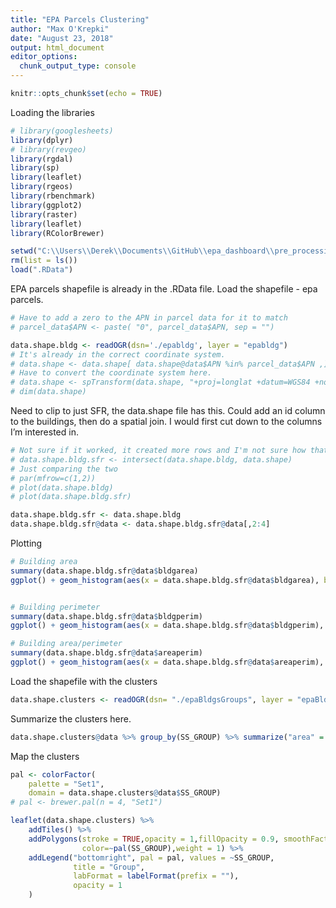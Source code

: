 ```yaml
---
title: "EPA Parcels Clustering"
author: "Max O'Krepki"
date: "August 23, 2018"
output: html_document
editor_options: 
  chunk_output_type: console
---
```


```r
knitr::opts_chunk$set(echo = TRUE)
```


Loading the libraries 
```r
# library(googlesheets)
library(dplyr)
# library(revgeo)
library(rgdal)
library(sp)
library(leaflet)
library(rgeos)
library(rbenchmark)
library(ggplot2)
library(raster)
library(leaflet)
library(RColorBrewer)
```


```r
setwd("C:\\Users\\Derek\\Documents\\GitHub\\epa_dashboard\\pre_processing")
rm(list = ls())
load(".RData")
```


EPA parcels shapefile is already in the .RData file. 
Load the shapefile - epa parcels. 
```r
# Have to add a zero to the APN in parcel data for it to match 
# parcel_data$APN <- paste( "0", parcel_data$APN, sep = "")

data.shape.bldg <- readOGR(dsn='./epabldg', layer = "epabldg")
# It's already in the correct coordinate system. 
# data.shape <- data.shape[ data.shape@data$APN %in% parcel_data$APN ,]
# Have to convert the coordinate system here. 
# data.shape <- spTransform(data.shape, "+proj=longlat +datum=WGS84 +no_defs +ellps=WGS84 +towgs84=0,0,0")
# dim(data.shape)
```

Need to clip to just SFR, the data.shape file has this. 
Could add an id column to the buildings, then do a spatial join. I would first cut down to the columns I'm interested in. 
```r
# Not sure if it worked, it created more rows and I'm not sure how that would happen. Buildings on multiple  parcels?
# data.shape.bldg.sfr <- intersect(data.shape.bldg, data.shape)
# Just comparing the two
# par(mfrow=c(1,2))
# plot(data.shape.bldg)
# plot(data.shape.bldg.sfr)

data.shape.bldg.sfr <- data.shape.bldg
data.shape.bldg.sfr@data <- data.shape.bldg.sfr@data[,2:4]
```

Plotting
```r
# Building area
summary(data.shape.bldg.sfr@data$bldgarea)
ggplot() + geom_histogram(aes(x = data.shape.bldg.sfr@data$bldgarea), binwidth = 30) + xlim(c(0,9000))


# Building perimeter
summary(data.shape.bldg.sfr@data$bldgperim)
ggplot() + geom_histogram(aes(x = data.shape.bldg.sfr@data$bldgperim), binwidth = 5) + xlim(c(0,1000))

# Building area/perimeter
summary(data.shape.bldg.sfr@data$areaperim)
ggplot() + geom_histogram(aes(x = data.shape.bldg.sfr@data$areaperim), binwidth = 1) + xlim(c(0,60))
```

Load the shapefile with the clusters
```r
data.shape.clusters <- readOGR(dsn= "./epaBldgsGroups", layer = "epaBldgsGroups")
```

Summarize the clusters here. 
```r
data.shape.clusters@data %>% group_by(SS_GROUP) %>% summarize("area" = mean(bldgarea), "perimeter" = mean(bldgperim))
```

Map the clusters
```r

pal <- colorFactor(
    palette = "Set1",
    domain = data.shape.clusters@data$SS_GROUP)
# pal <- brewer.pal(n = 4, "Set1")

leaflet(data.shape.clusters) %>% 
    addTiles() %>%
    addPolygons(stroke = TRUE,opacity = 1,fillOpacity = 0.9, smoothFactor = 0.5,
                color=~pal(SS_GROUP),weight = 1) %>%
    addLegend("bottomright", pal = pal, values = ~SS_GROUP,
              title = "Group",
              labFormat = labelFormat(prefix = ""),
              opacity = 1
    )

``` 

